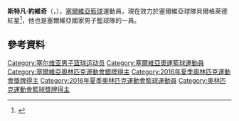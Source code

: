 '''斯特凡·約維奇'''（{{lang-sr|'''Стефан Јовић'''}}，{{bd|1990年|11月3日}}），[[塞爾維亞|塞爾維亞]][[籃球|籃球]]運動員，現在效力於塞爾維亞球隊貝爾格萊德紅星<ref>{{cite news|title=Jović među "Đavolima"|url=http://www.sportske.net/vest/kosarka/jovic-medju-djavolima-87436.html|language=sr|accessdate=19 August 2014|work=Sportske.net|date=18 July 2012|archive-date=2015-09-24|archive-url=https://web.archive.org/web/20150924120106/http://www.sportske.net/vest/kosarka/jovic-medju-djavolima-87436.html|dead-url=yes}}</ref>，他也是塞爾維亞國家男子籃球隊的一員。

== 參考資料 ==
{{reflist}}

{{2014年男篮世界杯塞尔维亚队阵容}}
{{2016年夏季奧運會塞爾維亞男子籃球陣容}}

{{Authority control}}
{{DEFAULTSORT:Jović}}
[[Category:塞尔维亚男子篮球运动员|Category:塞尔维亚男子篮球运动员]]
[[Category:塞爾維亞奧運籃球運動員|Category:塞爾維亞奧運籃球運動員]]
[[Category:塞爾維亞奧林匹克運動會銀牌得主|Category:塞爾維亞奧林匹克運動會銀牌得主]]
[[Category:2016年夏季奧林匹克運動會獎牌得主|Category:2016年夏季奧林匹克運動會獎牌得主]]
[[Category:2016年夏季奧林匹克運動會籃球運動員|Category:2016年夏季奧林匹克運動會籃球運動員]]
[[Category:奧林匹克運動會籃球獎牌得主|Category:奧林匹克運動會籃球獎牌得主]]